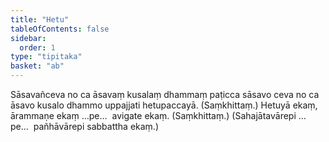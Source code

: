 ```yaml
---
title: "Hetu"
tableOfContents: false
sidebar:
  order: 1
type: "tipitaka"
basket: "ab"
---
```



<DynamicBreadcrumb />

<Division number="30">

<Paragraph number="1647">
Sāsavañceva no ca āsavaṃ kusalaṃ dhammaṃ paṭicca sāsavo ceva no ca āsavo kusalo dhammo uppajjati hetupaccayā. (Saṃkhittaṃ.)
</Paragraph>

</Division>
<Division number="31">

<Paragraph number="1648">
Hetuyā ekaṃ, ārammaṇe ekaṃ …pe…  avigate ekaṃ. (Saṃkhittaṃ.)
</Paragraph>

<Paragraph number="1649">
(Sahajātavārepi …pe…  pañhāvārepi sabbattha ekaṃ.)
</Paragraph>
</Division>